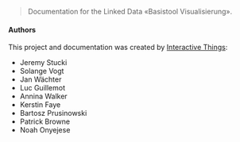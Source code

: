 > Documentation for the Linked Data «Basistool Visualisierung».

<ImageSpecimen src="./static/docs/hero.png" plain />

#### Authors

This project and documentation was created by [Interactive Things](https://www.interactivethings.com):

- Jeremy Stucki
- Solange Vogt
- Jan Wächter
- Luc Guillemot
- Annina Walker
- Kerstin Faye
- Bartosz Prusinowski
- Patrick Browne
- Noah Onyejese

